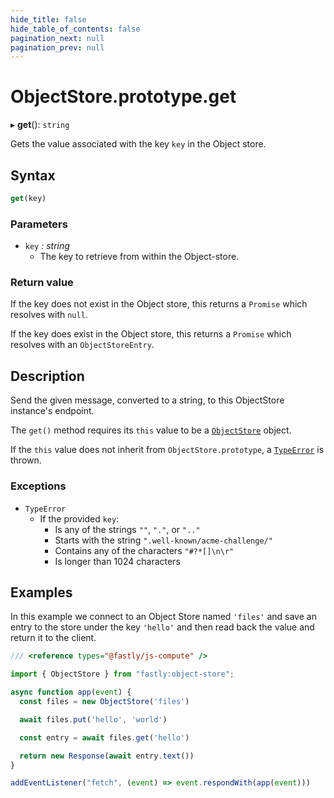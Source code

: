 ```yaml
---
hide_title: false
hide_table_of_contents: false
pagination_next: null
pagination_prev: null
---
```

# ObjectStore.prototype.get

▸ **get**(): `string`

Gets the value associated with the key `key` in the Object store.

## Syntax

```js
get(key)
```

### Parameters

- `key` _: string_
  - The key to retrieve from within the Object-store.

### Return value

If the key does not exist in the Object store, this returns a `Promise` which resolves with `null`.

If the key does exist in the Object store, this returns a `Promise` which resolves with an `ObjectStoreEntry`.

## Description

Send the given message, converted to a string, to this ObjectStore instance's endpoint.

The `get()` method requires its `this` value to be a [`ObjectStore`](../ObjectStore.md) object.

If the `this` value does not inherit from `ObjectStore.prototype`, a [`TypeError`](../../../globals/TypeError/TypeError.md) is thrown.

### Exceptions

- `TypeError`
  - If the provided `key`:
    - Is any of the strings `""`, `"."`, or `".."`
    - Starts with the string `".well-known/acme-challenge/"`
    - Contains any of the characters `"#?*[]\n\r"`
    - Is longer than 1024 characters

## Examples

In this example we connect to an Object Store named `'files'` and save an entry to the store under the key `'hello'` and then read back the value and return it to the client.

```js
/// <reference types="@fastly/js-compute" />

import { ObjectStore } from "fastly:object-store";

async function app(event) {
  const files = new ObjectStore('files')

  await files.put('hello', 'world')

  const entry = await files.get('hello')

  return new Response(await entry.text())
}

addEventListener("fetch", (event) => event.respondWith(app(event)))

```
